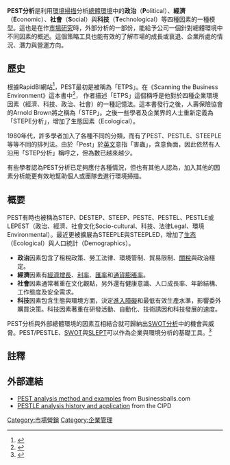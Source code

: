 '''PEST分析'''是利用[[環境掃描|環境掃描]]分析[[總體環境|總體環境]]中的'''政治'''（'''P'''olitical）、'''經濟'''（'''E'''conomic）、'''社會'''（'''S'''ocial）與'''科技'''（'''T'''echnological）等四種因素的一種模型。這也是在作[[市場研究|市場研究]]時，外部分析的一部份，能給予公司一個針對總體環境中不同因素的概述。這個策略工具也能有效的了解市場的成長或衰退、企業所處的情況、潛力與營運方向。

== 歷史 ==

根據RapidBI網站<ref name="RapidBI">{{cite web
|url=http://www.rapidbi.com/pestle
|title=Pestle Analysis Tool
|publisher=RapidBI
|accessdate=2008-08-16
|archive-date=2008-09-13
|archive-url=https://web.archive.org/web/20080913175022/http://www.rapidbi.com/pestle/
|dead-url=no
}}</ref>，PEST最初是被稱為「ETPS」。在《Scanning the Business Environment》這本書中<ref> {{cite book
 | last = Aguilar
 | first = Francis
 | year = 1967
 | title = Scanning the Business Environment
 | publisher = Macmillan.
 | location = New York
 }} </ref>， 作者描述「ETPS」這個稱呼是他對於四種企業環境因素（經濟、科技、政治、社會）的一種記憶法。這本書發行之後，人壽保險協會的Arnold Brown將之稱為「STEP」。之後一些學者及企業界的人士重新定義為「STEPE分析」，增加了生態因素（Ecological）。

1980年代，許多學者加入了各種不同的分類，而有了PEST、PESTLE、STEEPLE等等不同的排列法。由於「Pest」於[[英文|英文]]意指「害蟲」，含意負面，因此依然有人沿用「STEP分析」稱呼之，但為數已越來越少。

有些學者認為PEST分析已足夠應付各種情況，但也有其他人認為，加入其他的因素分析能更有效地幫助個人或團隊去進行環境掃描。

== 概要 ==

PEST有時也被稱為STEP、DESTEP、STEEP、PESTE、PESTEL、PESTLE或LEPEST（政治、經濟、社會文化Socio-cultural、科技、法律Legal、環境Environmental）。最近更被擴展為STEEPLE與STEEPLED，增加了[[生态|生态]]（Ecological）與人口統計（Demographics）。

* '''政治'''因素包含了租稅政策、勞工法律、環境管制、貿易限制、[[關稅|關稅]]與政治穩定。
* '''經濟'''因素有[[經濟增長|經濟增長]]、[[利率|利率]]、[[匯率|匯率]]和[[通貨膨脹率|通貨膨脹率]]。
* '''社會'''因素通常著重在文化觀點，另外還有健康意識、人口成長率、年齡結構、工作態度及安全需求。
* '''科技'''因素包含生態與環境方面，決定[[進入障礙|進入障礙]]和最低有效生產水準，影響委外購買決策。科技因素著重在研發活動、自動化、技術誘因和科技發展的速度。 

PEST分析與外部總體環境的因素互相結合就可歸納出[[SWOT分析|SWOT分析]]中的機會與威脅。PEST/PESTLE、[[SWOT分析|SWOT]]與[[SLEPT_analysis|SLEPT]]可以作為企業與環境分析的基礎工具。<ref>{{cite book|author=Armstrong. M.|title=A handbook of Human Resource Management Practice|edition=10th|year=2006|publisher=Kogan Page| location=London|id=ISBN 0-7494-4631-5}}</ref>

== 註釋 ==
{{cite book
 | last = Aguilar
 | first = Francis
 | year = 2006
 | title = Scanning the Business Environment
 | publisher = Macmillan.
 | location = New York
 }}
<references/>

== 外部連結 ==
* [http://www.businessballs.com/pestanalysisfreetemplate.htm PEST analysis method and examples]{{Dead link}} from Businessballs.com
* [http://www.cipd.co.uk/subjects/corpstrtgy/general/pestle-analysis.htm PESTLE analysis history and application]{{Wayback|url=http://www.cipd.co.uk/subjects/corpstrtgy/general/pestle-analysis.htm |date=20101216164750 }} from the CIPD

{{策略计划工具}}

[[Category:市場營銷|Category:市場營銷]]
[[Category:企業管理|Category:企業管理]]